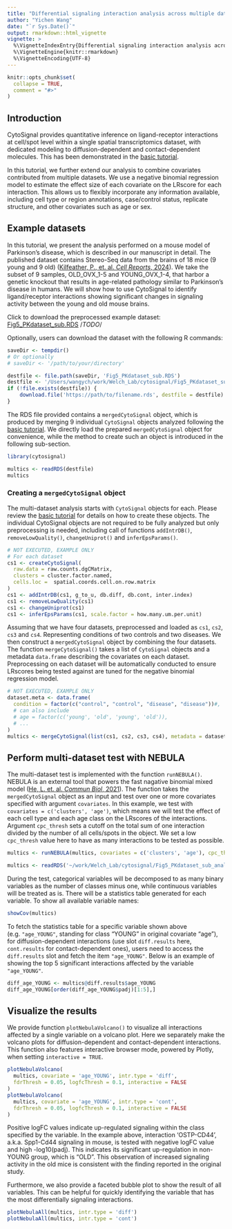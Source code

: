 ```yaml
---
title: "Differential signaling interaction analysis across multiple datasets"
author: "Yichen Wang"
date: "`r Sys.Date()`"
output: rmarkdown::html_vignette
vignette: >
  %\VignetteIndexEntry{Differential signaling interaction analysis across multiple datasets}
  %\VignetteEngine{knitr::rmarkdown}
  %\VignetteEncoding{UTF-8}
---
```


```r
knitr::opts_chunk$set(
  collapse = TRUE,
  comment = "#>"
)
```

## Introduction

CytoSignal provides quantitative inference on ligand-receptor interactions at cell/spot level within a single spatial transcriptomics dataset, with dedicated modeling to diffusion-dependent and contact-dependent molecules. This has been demonstrated in the [basic tutorial](https://htmlpreview.github.io/?https://github.com/welch-lab/cytosignal/blob/master/doc/cytosignal.html). 

In this tutorial, we further extend our analysis to combine covariates contributed from multiple datasets. We use a negative binomial regression model to estimate the effect size of each covariate on the LRscore for each interaction. This allows us to flexibly incorporate any information available, including cell type or region annotations, case/control status, replicate structure, and other covariates such as age or sex. 

## Example datasets

In this tutorial, we present the analysis performed on a mouse model of Parkinson's disease, which is described in our manuscript in detail. The published dataset contains Stereo-Seq data from the brains of 18 mice (9 young and 9 old) ([Kilfeather, P., et. al. *Cell Reports*, 2024](https://doi.org/10.1016/j.celrep.2024.113784)). We take the subset of 9 samples, OLD_OVX_1-5 and YOUNG_OVX_1-4, that harbor a genetic knockout that results in age-related pathology similar to Parkinson’s disease in humans. We will show how to use CytoSignal to identify ligand/receptor interactions showing significant changes in signaling activity between the young and old mouse brains.

Click to download the preprocessed example dataset: [Fig5_PKdataset_sub.RDS](#) /*TODO*/

Optionally, users can download the dataset with the following R commands:

```r
saveDir <- tempdir()
# Or optionally
# saveDir <- '/path/to/your/directory'

destfile <- file.path(saveDir, 'Fig5_PKdataset_sub.RDS')
destfile <- '/Users/wangych/work/Welch_Lab/cytosignal/Fig5_PKdataset_sub.RDS' # TODO to be deleted when finished
if (!file.exists(destfile)) {
    download.file('https://path/to/filename.rds', destfile = destfile)
}
```

The RDS file provided contains a `mergedCytoSignal` object, which is produced by merging 9 individual `CytoSignal` objects analyzed following the [basic tutorial](https://htmlpreview.github.io/?https://github.com/welch-lab/cytosignal/blob/master/doc/cytosignal.html). We directly load the prepared `mergedCytoSignal` object for convenience, while the method to create such an object is introduced in the following sub-section.

```r
library(cytosignal)

multics <- readRDS(destfile)
multics
```
### Creating a `mergedCytoSignal` object

The multi-dataset analysis starts with `CytoSignal` objects for each. Please review the [basic tutorial](https://htmlpreview.github.io/?https://github.com/welch-lab/cytosignal/blob/master/doc/cytosignal.html) for details on how to create these objects. The individual CytoSignal objects are not required to be fully analyzed but only preprocessing is needed, including call of functions `addIntrDB()`, `removeLowQuality()`, `changeUniprot()` and `inferEpsParams()`. 

```r
# NOT EXECUTED, EXAMPLE ONLY
# For each dataset
cs1 <- createCytoSignal(
  raw.data = raw.counts.dgCMatrix,
  clusters = cluster.factor.named,
  cells.loc =  spatial.coords.cell.on.row.matrix
)
cs1 <- addIntrDB(cs1, g_to_u, db.diff, db.cont, inter.index)
cs1 <- removeLowQuality(cs1)
cs1 <- changeUniprot(cs1)
cs1 <- inferEpsParams(cs1, scale.factor = how.many.um.per.unit)
```

Assuming that we have four datasets, preprocessed and loaded as `cs1`, `cs2`, `cs3` and `cs4`. Representing conditions of two controls and two diseases. We then construct a `mergedCytoSignal` object by combining the four datasets. The function `mergeCytoSignal()` takes a list of `CytoSignal` objects and a metadata `data.frame` describing the covariates on each dataset. Preprocessing on each dataset will be automatically conducted to ensure LRscores being tested against are tuned for the negative binomial regression model. 

```r
# NOT EXECUTED, EXAMPLE ONLY
dataset.meta <- data.frame(
  condition = factor(c("control", "control", "disease", "disease"))#,
  # can also include
  # age = factor(c('young', 'old', 'young', 'old')), 
  # ...
)
multics <- mergeCytoSignal(list(cs1, cs2, cs3, cs4), metadata = dataset.meta)
```

## Perform multi-dataset test with NEBULA

The multi-dataset test is implemented with the function `runNEBULA()`. NEBULA is an external tool that powers the fast nagative binomial mixed model ([He, L. et. al. *Commun Biol*, 2021](https://doi.org/10.1038/s42003-021-02146-6)). The function takes the `mergedCytoSignal` object as an input and test over one or more covariates specified with argument `covariates`. In this example, we test with `covariates = c('clusters', 'age')`, which means we will test the effect of each cell type and each age class on the LRscores of the interactions. Argument `cpc_thresh` sets a cutoff on the total sum of one interaction divided by the number of all cells/spots in the object. We set a low `cpc_thresh` value here to have as many interactions to be tested as possible. 

```r
multics <- runNEBULA(multics, covariates = c('clusters', 'age'), cpc_thresh = 0.001, ncore = 4)
```

```r
multics <- readRDS('~/work/Welch_Lab/cytosignal/Fig5_PKdataset_sub_analyzed.RDS')
```

During the test, categorical variables will be decomposed to as many binary variables as the number of classes minus one, while continuous variables will be treated as is. There will be a statistics table generated for each variable. To show all available variable names:

```r
showCov(multics)
```

To fetch the statistics table for a specific variable shown above (e.g. `"age_YOUNG"`, standing for class "YOUNG" in original covariate "age"), for diffusion-dependent interactions (use slot `diff.results` here, `cont.results` for contact-dependent ones), users need to access the `diff.results` slot and fetch the item `"age_YOUNG"`. Below is an example of showing the top 5 significant interactions affected by the variable `"age_YOUNG"`.

```r
diff_age_YOUNG <- multics@diff.results$age_YOUNG
diff_age_YOUNG[order(diff_age_YOUNG$padj)[1:5],]
```

## Visualize the results

We provide function `plotNebulaVolcano()` to visualize all interactions affected by a single variable on a volcano plot. Here we separately make the volcano plots for diffusion-dependent and contact-dependent interactions. This function also features interactive browser mode, powered by Plotly, when setting `interactive = TRUE`. 

```r
plotNebulaVolcano(
  multics, covariate = 'age_YOUNG', intr.type = 'diff', 
  fdrThresh = 0.05, logfcThresh = 0.1, interactive = FALSE
)
plotNebulaVolcano(
  multics, covariate = 'age_YOUNG', intr.type = 'cont', 
  fdrThresh = 0.05, logfcThresh = 0.1, interactive = FALSE
)
```

Positive logFC values indicate up-regulated signaling within the class specified by the variable. In the example above, interaction 'OSTP-CD44', a.k.a. Spp1-Cd44 signaling in mouse, is tested with negative logFC value and high -log10(padj). This indicates its significant up-regulation in non-YOUNG group, which is "OLD". This observation of increased signaling activity in the old mice is consistent with the finding reported in the original study.

Furthermore, we also provide a faceted bubble plot to show the result of all variables. This can be helpful for quickly identifying the variable that has the most differentially signaling interactions.

```r
plotNebulaAll(multics, intr.type = 'diff')
plotNebulaAll(multics, intr.type = 'cont')
```
